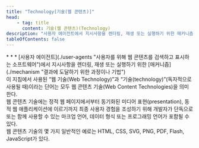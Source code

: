 ```yaml
---
title: "Technology[기술(웹 콘텐츠)]"
head:
    - tag: title
      content: 기술(웹 콘텐츠)(Technology)
description: "사용자 에이전트에서 지시사항을 렌더링, 재생 또는 실행하기 위한 매커니즘"
tableOfContents: false
---
```


<Badge text="WCAG2" variant="note" size="large" />
* * *
[사용자 에이전트](./user-agents "사용자를 위해 웹 콘텐츠를 검색하고 표시하는 소프트웨어")에서 지시사항을 렌더링, 재생 또는 실행하기 위한 [매커니즘](./mechanism "결과에 도달하기 위한 과정이나 기법")

<Aside title="참고 1">
이 지침에서 사용된 “웹 기술(<span lang="en">Web Technology</span>)”과 “기술(<span lang="en">technology</span>)”(독자적으로 사용될 때)이라는 단어는 모두 웹 콘텐츠 기술(<span lang="en">Web Content Technologies</span>)을 의미한다.
</Aside>

<Aside title="참고 2">
웹 콘텐츠 기술에는 정적 웹 페이지에서부터 동기화된 미디어 표현(<span lang="en">presentation</span>), 동적 웹 애플리케이션에 이르기까지 최종 사용자 경험을 조성하기 위해 개발자가 단독으로 또는 함께 사용할 수 있는 마크업 언어, 데이터 형식 또는 프로그래밍 언어가 포함될 수 있다.
</Aside>

<Card title="예제" icon="open-book">
웹 콘텐츠 기술의 몇 가지 일반적인 예로는 HTML, CSS, SVG, PNG, PDF, Flash, JavaScript가 있다.
</Card>
